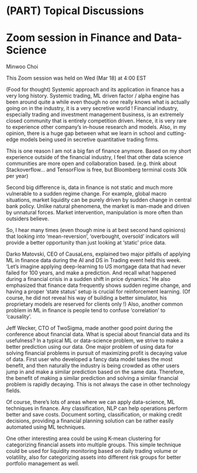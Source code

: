 # (PART) Topical Discussions {-}

# Zoom session in Finance and Data-Science

Minwoo Choi

This Zoom session was held on Wed (Mar 18) at 4:00 EST

(Food for thought) Systemic approach and its application in finance has a very long history.
Systemic trading, ML driven factor / alpha engine has been around quite a while even though no
one really knows what is actually going on in the industry, it is a very secretive world !
Financial industry, especially trading and investment management business, is an extremely
closed community that is entirely competition driven. Hence, it is very rare to experience other
company's in-house research and models. Also, in my opinion, there is a huge gap between
what we learn in school and cutting-edge models being used in secretive quantitative trading
firms.

This is one reason I am not a big fan of finance anymore. Based on my short experience outside
of the financial industry, I feel that other data science communities are more open and
collaboration based. (e.g. think about Stackoverflow… and TensorFlow is free, but Bloomberg
terminal costs 30k per year)

Second big difference is, data in finance is not static and much more vulnerable to a sudden
regime change. For example, global macro situations, market liquidity can be purely driven by
sudden change in central bank policy. Unlike natural phenomena, the market is man-made and
driven by unnatural forces. Market intervention, manipulation is more often than outsiders
believe.

So, I hear many times (even though mine is at best second hand opinions) that looking into
‘mean-reversion’, ‘overbought, oversold’ indicators will provide a better opportunity than just
looking at ‘static’ price data.

Darko Matovski, CEO of CausaLens, explained two major pitfalls of applying ML in finance data
during the AI and DS in Trading event held this week.
‘Let’s imagine applying deep-learning to US mortgage data that had never failed for 100 years,
and make a prediction. And recall what happened during a financial crisis in a sudden shift in
price dynamics.’ He also emphasized that finance data frequently shows sudden regime
change, and having a proper ‘state status’ setup is crucial for reinforcement learning. (Of
course, he did not reveal his way of building a better simulator, his proprietary models are
reserved for clients only !)
Also, another common problem in ML in finance is people tend to confuse ‘correlation’ to
‘causality’.

Jeff Wecker, CTO of TwoSigma, made another good point during the conference about financial
data. What is special about financial data and its usefulness? In a typical ML or data-science
problem, we strive to make a better prediction using our data. One major problem of using data
for solving financial problems in pursuit of maximizing profit is decaying value of data. First user
who developed a fancy data model takes the most benefit, and then naturally the industry is
being crowded as other users jump in and make a similar prediction based on the same data.
Therefore, the benefit of making a similar prediction and solving a similar financial problem is
rapidly decaying. This is not always the case in other technology fields.

Of course, there’s lots of areas where we can apply data-science, ML techniques in finance.
Any classification, NLP can help operations perform better and save costs. Document sorting,
classification, or making credit decisions, providing a financial planning solution can be rather
easily automated using ML techniques.

One other interesting area could be using K-mean clustering for categorizing financial assets
into multiple groups. This simple technique could be used for liquidity monitoring based on daily
trading volume or volatility, also for categorizing assets into different risk groups for better
portfolio management as well.
